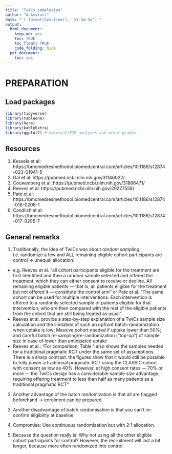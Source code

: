 ```yaml
---
title: "TwiCs_samplesize"
author: "A.Amstutz"
date: "`r format(Sys.time(), '%Y-%m-%d')`"
output:
  html_document:
    keep_md: yes
    toc: TRUE
    toc_float: TRUE
    code_folding: hide
  pdf_document:
    toc: yes
---
```


################################################################################
# PREPARATION
################################################################################
## Load packages
```r
library(tidyverse)
library(tableone)
library(here)
library(kableExtra)
library(ggplot2) # survival/TTE analyses and other graphs
```

## Resources
1. Kessels et al: https://bmcmedresmethodol.biomedcentral.com/articles/10.1186/s12874-023-01941-5
2. Gal et al: https://pubmed.ncbi.nlm.nih.gov/31146022/ 
3. Couwenberg et al: https://pubmed.ncbi.nlm.nih.gov/31866471/
4. Reeves et al: https://pubmed.ncbi.nlm.nih.gov/29277558/
5. Pate et al: https://bmcmedresmethodol.biomedcentral.com/articles/10.1186/s12874-016-0208-1 
6. Candlish et al: https://bmcmedresmethodol.biomedcentral.com/articles/10.1186/s12874-017-0295-7 

## General remarks
1. Traditionally, the idea of TwiCs was about *random sampling*, i.e. randomize a few and ALL remaining eligible cohort participants are control => unequal allocation: 
* e.g. Reeves et al. "all cohort participants eligible for the treatment are first identified and then a random sample selected and offered the treatment, which they can either consent to receive or decline. All remaining eligible patients — that is, all patients eligible for the treatment but not offered it — constitute the control arm" or Pate et al. "The same cohort can be used for multiple interventions. Each intervention is offered to a randomly selected sample of patients eligible for that intervention, who are then compared with the rest of the eligible patients from the cohort that are still being treated as usual"
* Reeves et al. provide a step-by-step explanation of a TwiCs sample size calculation and the limitation of such an upfront batch-randomization when uptake is low: Massive cohort needed if uptake lower than 50%; and careful batch re-sampling/re-randomization ("top-up") of sample size in case of lower than anticipated uptake
* Reeves et al.: "For comparison, Table 1 also shows the samples needed for a traditional pragmatic RCT under the same set of assumptions. There is a sharp contrast: the figures show that it would still be possible to fully power a traditional pragmatic RCT using the CLASSIC cohort with consent as low as 40%. However, at high consent rates — 70% or more — the TwiCs design has a considerable sample size advantage, requiring offering treatment to less than half as many patients as a traditional pragmatic RCT"

2. Another advantage of the batch randomization is that all are flagged beforehand -> enrolment can be prepared

3. Another disadvantage of batch randomisation is that you can't re-confirm eligibility at baseline

4. Compromise: Use continuous randomization but with 2:1 allocation. 

5. Because the question really is: Why not using all the other eligible cohort participants for control? However, the recruitment will last a bit longer, because more often randomized into control


```r

```



